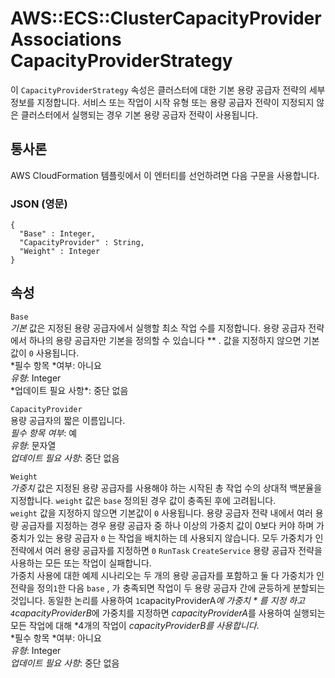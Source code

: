 # AWS::ECS::ClusterCapacityProviderAssociations CapacityProviderStrategy

이 `CapacityProviderStrategy` 속성은 클러스터에 대한 기본 용량 공급자 전략의 세부 정보를 지정합니다. 서비스 또는 작업이 시작 유형 또는 용량 공급자 전략이 지정되지 않은 클러스터에서 실행되는 경우 기본 용량 공급자 전략이 사용됩니다.

## 통사론

AWS CloudFormation 템플릿에서 이 엔터티를 선언하려면 다음 구문을 사용합니다.

### JSON (영문)

```
{
  "Base" : Integer,
  "CapacityProvider" : String,
  "Weight" : Integer
}
```

## 속성

`Base`  
_기본_ 값은 지정된 용량 공급자에서 실행할 최소 작업 수를 지정합니다. 용량 공급자 전략에서 하나의 용량 공급자만 기본을 정의할 수 있습니다 \** . 값을 지정하지 않으면 기본값이 `0` 사용됩니다.  
*필수 항목 *여부: 아니요  
*유형*: Integer  
*업데이트 필요 사항\*: 중단 없음

`CapacityProvider`  
용량 공급자의 짧은 이름입니다.  
_필수 항목 여부_: 예  
_유형_: 문자열  
_업데이트 필요 사항_: 중단 없음

`Weight`  
_가중치_ 값은 지정된 용량 공급자를 사용해야 하는 시작된 총 작업 수의 상대적 백분율을 지정합니다. `weight` 값은 `base` 정의된 경우 값이 충족된 후에 고려됩니다.  
`weight` 값을 지정하지 않으면 기본값이 `0` 사용됩니다. 용량 공급자 전략 내에서 여러 용량 공급자를 지정하는 경우 용량 공급자 중 하나 이상의 가중치 값이 0보다 커야 하며 가중치가 있는 용량 공급자 `0` 는 작업을 배치하는 데 사용되지 않습니다. 모두 가중치가 인 전략에서 여러 용량 공급자를 지정하면 `0` `RunTask` `CreateService` 용량 공급자 전략을 사용하는 모든 또는 작업이 실패합니다.  
가중치 사용에 대한 예제 시나리오는 두 개의 용량 공급자를 포함하고 둘 다 가중치가 인 전략을 정의`1`한 다음 `base` , 가 충족되면 작업이 두 용량 공급자 간에 균등하게 분할되는 것입니다. 동일한 논리를 사용하여 `1`capacityProviderA*에 가중치 * 를 지정 하고 `4`capacityProviderB*에 가중치를 지정하면 *capacityProviderA*를 사용하여 실행되는 모든 작업에 대해 *4개의 작업이 _capacityProviderB를 사용합니다_.  
*필수 항목 *여부: 아니요  
_유형_: Integer  
_업데이트 필요 사항_: 중단 없음
